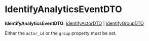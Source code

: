 
# IdentifyAnalyticsEventDTO

 **IdentifyAnalyticsEventDTO**: [IdentifyActorDTO](../../interfaces/types.IdentifyActorDTO/page.mdx) \| [IdentifyGroupDTO](../../interfaces/types.IdentifyGroupDTO/page.mdx)

Either the `actor_id` or the `group` property must be set.
